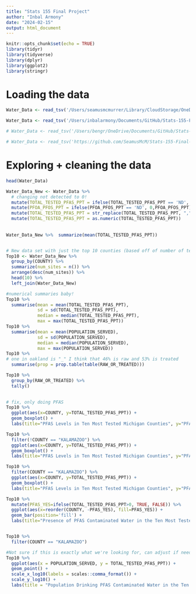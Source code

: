 ```yaml
---
title: "Stats 155 Final Project"
author: "Inbal Armony"
date: "2024-02-15"
output: html_document
---
```


```r
knitr::opts_chunk$set(echo = TRUE)
library(tidyr)
library(tidyverse)
library(dplyr)
library(ggplot2)
library(stringr)
```

# Loading the data
```r
Water_Data <- read_tsv('/Users/seamusmcmurrer/Library/CloudStorage/OneDrive-Personal/Documents/College/Year 3/Spring/Stats/Stats-155-Final-Project/37217-0001-Data.tsv')

Water_Data <- read_tsv('/Users/inbalarmony/Documents/GitHub/Stats-155-Final-Project/37217-0001-Data.tsv')

# Water_Data <- read_tsv('/Users/bengr/OneDrive/Documents/GitHub/Stats-155-Final-Project')

# Water_Data <- read_tsv('https://github.com/SeamusMcM/Stats-155-Final-Project/blob/e24710482babfe81c78ae92cb6dea75a6bde35dc/37217-0001-Data.tsv')
```

# Exploring  + cleaning the data
```r
head(Water_Data)

Water_Data_New <- Water_Data %>% 
  # changing not detected to 0!
  mutate(TOTAL_TESTED_PFAS_PPT = ifelse(TOTAL_TESTED_PFAS_PPT == 'ND', 0,TOTAL_TESTED_PFAS_PPT)) %>% 
  mutate(PFOA_PFOS_PPT = ifelse(PFOA_PFOS_PPT == 'ND', 0,PFOA_PFOS_PPT)) %>% 
  mutate(TOTAL_TESTED_PFAS_PPT = str_replace(TOTAL_TESTED_PFAS_PPT, ",","")) %>%
  mutate(TOTAL_TESTED_PFAS_PPT = as.numeric(TOTAL_TESTED_PFAS_PPT)) 
  
  
Water_Data_New %>%  summarize(mean(TOTAL_TESTED_PFAS_PPT))


# New data set with just the top 10 counties (based off of number of test sites) 
Top10 <- Water_Data_New %>% 
  group_by(COUNTY) %>% 
  summarize(num_sites = n()) %>% 
  arrange(desc(num_sites)) %>% 
  head(10) %>% 
  left_join(Water_Data_New)
```


```r
#numerical summaries baby!
Top10 %>%
  summarise(mean = mean(TOTAL_TESTED_PFAS_PPT),
            sd = sd(TOTAL_TESTED_PFAS_PPT),
            median = median(TOTAL_TESTED_PFAS_PPT),
            max = max(TOTAL_TESTED_PFAS_PPT))
Top10 %>%
  summarise(mean = mean(POPULATION_SERVED),
            sd = sd(POPULATION_SERVED),
            median = median(POPULATION_SERVED),
            max = max(POPULATION_SERVED))
Top10 %>%
# one in oakland is "_" I think that 46% is raw and 53% is treated
  summarise(prop = prop.table(table(RAW_OR_TREATED)))

Top10 %>%
  group_by(RAW_OR_TREATED) %>%
  tally()
  


```


```r

# fix, only doing PFAS
Top10 %>% 
  ggplot(aes(x=COUNTY, y=TOTAL_TESTED_PFAS_PPT)) +
  geom_boxplot() +
  labs(title="PFAS Levels in Ten Most Tested Michigan Counties", y="PFAS in Tested Water (ppt)", x="County")

Top10 %>% 
  filter(!COUNTY == "KALAMAZOO") %>% 
  ggplot(aes(x=COUNTY, y=TOTAL_TESTED_PFAS_PPT)) +
  geom_boxplot() +
  labs(title="PFAS Levels in Ten Most Tested Michigan Counties", y="PFAS in Tested Water (ppt)", x="County")

Top10 %>% 
  filter(COUNTY == "KALAMAZOO") %>% 
  ggplot(aes(x=COUNTY, y=TOTAL_TESTED_PFAS_PPT)) +
  geom_boxplot() +
  labs(title="PFAS Levels in Ten Most Tested Michigan Counties", y="PFAS in Tested Water (ppt)", x="County")

Top10 %>% 
  mutate(PFAS_YES=ifelse(TOTAL_TESTED_PFAS_PPT>0, TRUE, FALSE)) %>% 
  ggplot(aes(x=reorder(COUNTY, -PFAS_YES), fill=PFAS_YES)) +
  geom_bar(position='fill') +
  labs(title="Presence of PFAS Contaminated Water in the Ten Most Tested Michigan Counties", fill="Presence of PFAS in Tested Water", x="County")


Top10 %>% 
  filter(COUNTY == "KALAMAZOO")

#Not sure if this is exactly what we're looking for, can adjust if needed.
Top10 %>%
  ggplot(aes(x = POPULATION_SERVED, y = TOTAL_TESTED_PFAS_PPT)) +
  geom_point() +
  scale_x_log10(labels = scales::comma_format()) +
  scale_y_log10() +
  labs(title = "Population Drinking PFAS Contaminated Water in the Ten Most Tested Michigan Counties", x = "Population Served", y = "PFAS Levels")

```




